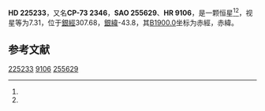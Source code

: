 {{Starbox begin
| name = HD 225233
}}
{{Starbox observe
| epoch = [[J2000.0|J2000.0]]
| constell = {{星座名待查}}<ref name=SIMBAD>{{cite web
 | url=http://simbad.u-strasbg.fr/simbad/sim-id?Ident=HR+9106
 | title=Pulsating variable Star
 | publisher=Centre de Données astronomiques de Strasbourg
 | work=SIMBAD
 | accessdate=2012-07-13
 | archive-date=2021-12-22
 | archive-url=https://web.archive.org/web/20211222173433/http://simbad.u-strasbg.fr/simbad/sim-id?Ident=HR+9106
 }}</ref><ref name=DATA>{{cite web
 | url=http://vizier.u-strasbg.fr/viz-bin/VizieR-5?-out.add=.&-source=5050&-corr=PK=HR&-out.max=9999&HR=9106
 | title=VizieR Detailed Page
 | accessdate=2012-07-13
 | archive-date=2016-03-05
 | archive-url=https://web.archive.org/web/20160305220353/http://vizier.u-strasbg.fr/viz-bin/VizieR-5?-out.add=.&-source=5050&-corr=PK=HR&-out.max=9999&HR=9106
 | dead-url=no
 }}</ref>
| 星官 = 
| ra = {{RA|0|4|30.7}}<ref name=SIMBAD /><ref name=DATA />
| dec = {{DEC|-72|53|52}}<ref name=SIMBAD /><ref name=DATA />
| appmag_v = 7.31<ref name=SIMBAD /><ref name=DATA />
}}
{{Starbox character
| class = F2V<ref name=SIMBAD /><ref name=DATA />
| b-v = 0.44<ref name=SIMBAD /><ref name=DATA />
| u-b = 0.01<ref name=SIMBAD /><ref name=DATA />
| r-i = <ref name=SIMBAD /><ref name=DATA />
| variable = 
}}
{{Starbox astrometry
| radial_v = 0.01
| prop_mo_ra = 8
| parallax = 
| p_error = 
}}
{{Starbox catalog
| names =CP-73 2346，[[SAO星表|SAO]] 255629，[[HD星表|HD]] 225233，[[HR星表|HR]] 9106}}
{{Starbox reference |Simbad=HR+9106}}
{{Starbox end}}

'''HD 225233'''，又名'''CP-73 2346'''，'''SAO 255629'''、'''HR 9106'''，是一颗恒星<ref name=SIMBAD /><ref name=DATA />，视星等为7.31，位于[[銀道座標系|銀經]]307.68，[[銀道座標系|銀緯]]-43.8，其[[B1900.0|B1900.0]]坐标为赤經{{RA|23|59|26.8}}，赤緯{{DEC|-73|-43.8|12}}。

== 参考文献 ==
{{reflist}}

{{star-stub}}

[[Category:HD和HDE天體|225233]]
[[Category:HR天體|9106]]
[[Category:SAO天體|255629]]